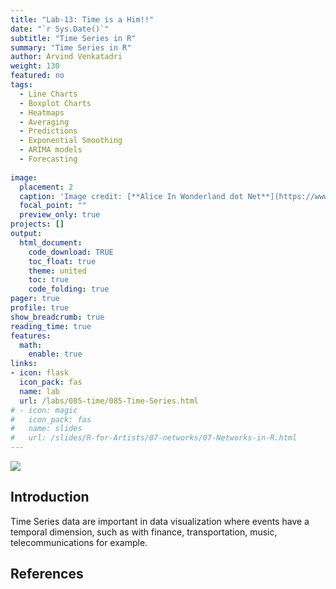 ```yaml
---
title: "Lab-13: Time is a Him!!"
date: "`r Sys.Date()`"
subtitle: "Time Series in R"
summary: "Time Series in R"
author: Arvind Venkatadri
weight: 130
featured: no
tags:
  - Line Charts
  - Boxplot Charts
  - Heatmaps
  - Averaging
  - Predictions
  - Exponential Smoothing
  - ARIMA models
  - Forecasting
  
image:
  placement: 2
  caption: 'Image credit: [**Alice In Wonderland dot Net**](https://www.alice-in-wonderland.net/)'
  focal_point: ""
  preview_only: true
projects: []
output: 
  html_document:
    code_download: TRUE
    toc_float: true
    theme: united
    toc: true
    code_folding: true
pager: true
profile: true
show_breadcrumb: true
reading_time: true
features:
  math:
    enable: true
links:
- icon: flask
  icon_pack: fas
  name: lab
  url: /labs/085-time/085-Time-Series.html
# - icon: magic
#   icon_pack: fas
#   name: slides
#   url: /slides/R-for-Artists/07-networks/07-Networks-in-R.html
---
```


![](featured.jpg)


## Introduction

Time Series data are important in data visualization where events have a temporal dimension, such as with finance, transportation, music, telecommunications for example. 



## References


